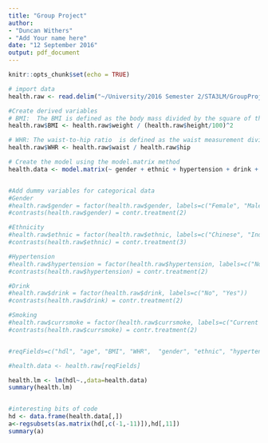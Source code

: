 ```yaml
---
title: "Group Project"
author: 
- "Duncan Withers"
- "Add Your name here"
date: "12 September 2016"
output: pdf_document
---
```


```r
knitr::opts_chunk$set(echo = TRUE)
```

```r
# import data
health.raw <- read.delim("~/University/2016 Semester 2/STA3LM/GroupProject/2016_app_proj_group_4.txt")

#Create derived variables
# BMI:  The BMI is defined as the body mass divided by the square of the body height
health.raw$BMI <- health.raw$weight / (health.raw$height/100)^2

# WHR: The waist-to-hip ratio  is defined as the waist measurement divided by hip measurement (W ÷ H)
health.raw$WHR <- health.raw$waist / health.raw$hip

# Create the model using the model.matrix method
health.data <- model.matrix(~ gender + ethnic + hypertension + drink + currsmoke + age + BMI + WHR +  hdl, data = health.raw)


#Add dummy variables for categorical data
#Gender
#health.raw$gender = factor(health.raw$gender, labels=c("Female", "Male"))
#contrasts(health.raw$gender) = contr.treatment(2)

#Ethnicity
#health.raw$ethnic = factor(health.raw$ethnic, labels=c("Chinese", "Indian", "Malay"))
#contrasts(health.raw$ethnic) = contr.treatment(3)

#Hypertension
#health.raw$hypertension = factor(health.raw$hypertension, labels=c("No", "Yes"))
#contrasts(health.raw$hypertension) = contr.treatment(2)

#Drink
#health.raw$drink = factor(health.raw$drink, labels=c("No", "Yes"))
#contrasts(health.raw$drink) = contr.treatment(2)

#Smoking
#health.raw$currsmoke = factor(health.raw$currsmoke, labels=c("Current smoker", "Not a Current Smoker"))
#contrasts(health.raw$currsmoke) = contr.treatment(2)


#reqFields=c("hdl", "age", "BMI", "WHR",  "gender", "ethnic", "hypertension", "drink", "currsmoke")

#health.data <- health.raw[reqFields]

health.lm <- lm(hdl~.,data=health.data)
summary(health.lm)


#interesting bits of code
hd <- data.frame(health.data[,])
a<-regsubsets(as.matrix(hd[,c(-1,-11)]),hd[,11])
summary(a)

```
